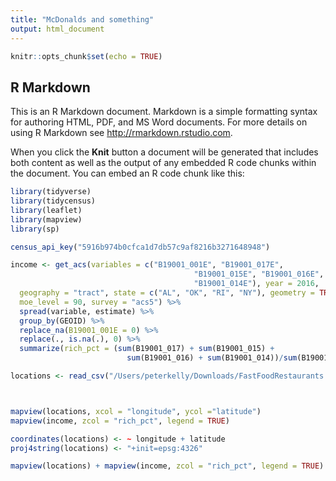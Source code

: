 ```yaml
---
title: "McDonalds and something"
output: html_document
---
```


```r
knitr::opts_chunk$set(echo = TRUE)
```

## R Markdown

This is an R Markdown document. Markdown is a simple formatting syntax for authoring HTML, PDF, and MS Word documents. For more details on using R Markdown see <http://rmarkdown.rstudio.com>.

When you click the **Knit** button a document will be generated that includes both content as well as the output of any embedded R code chunks within the document. You can embed an R code chunk like this:

```r
library(tidyverse)
library(tidycensus)
library(leaflet)
library(mapview)
library(sp)

census_api_key("5916b974b0cfca1d7db57c9af8216b3271648948")
```

```r
income <- get_acs(variables = c("B19001_001E", "B19001_017E",
                                         "B19001_015E", "B19001_016E",
                                         "B19001_014E"), year = 2016,
  geography = "tract", state = c("AL", "OK", "RI", "NY"), geometry = TRUE,
  moe_level = 90, survey = "acs5") %>% 
  spread(variable, estimate) %>% 
  group_by(GEOID) %>% 
  replace_na(B19001_001E = 0) %>% 
  replace(., is.na(.), 0) %>% 
  summarize(rich_pct = (sum(B19001_017) + sum(B19001_015) +
                          sum(B19001_016) + sum(B19001_014))/sum(B19001_001))

locations <- read_csv("/Users/peterkelly/Downloads/FastFoodRestaurants.csv")



mapview(locations, xcol = "longitude", ycol ="latitude")
mapview(income, zcol = "rich_pct", legend = TRUE)

coordinates(locations) <- ~ longitude + latitude
proj4string(locations) <- "+init=epsg:4326"

mapview(locations) + mapview(income, zcol = "rich_pct", legend = TRUE)

```

